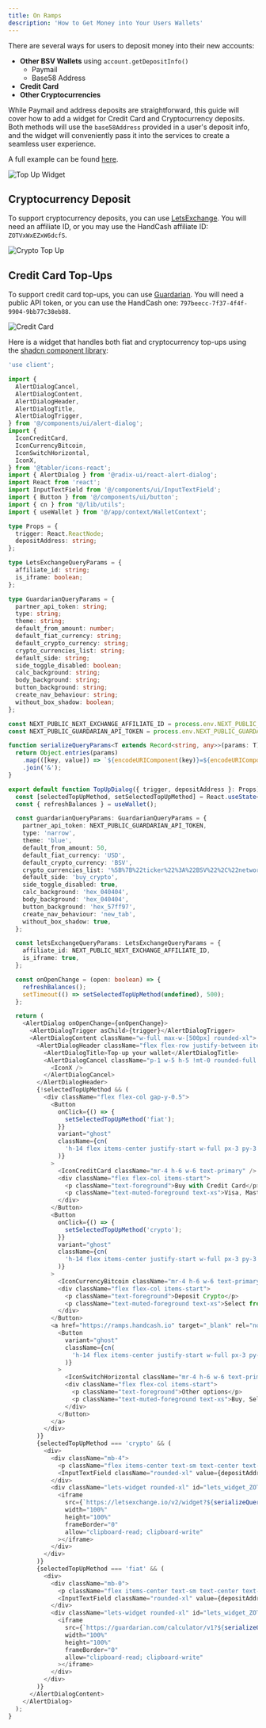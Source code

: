 ```yaml
---
title: On Ramps
description: 'How to Get Money into Your Users Wallets'
---
```

There are several ways for users to deposit money into their new accounts:

- **Other BSV Wallets** using `account.getDepositInfo()`
  - Paymail
  - Base58 Address
- **Credit Card**
- **Other Cryptocurrencies**

While Paymail and address deposits are straightforward, this guide will cover how to add a widget for Credit Card and Cryptocurrency deposits. Both methods will use the `base58Address` provided in a user's deposit info, and the widget will conveniently pass it into the services to create a seamless user experience.

A full example can be found [here](https://github.com/HandCash/external-wallet-demo/blob/master/src/components/wallet/TopUpDialog.tsx).

![Top Up Widget](/images/topup.png)

## Cryptocurrency Deposit

To support cryptocurrency deposits, you can use [LetsExchange](https://letsexchange.io). You will need an affiliate ID, or you may use the HandCash affiliate ID: `ZOTVxWxEZxW6dcfS`.

![Crypto Top Up](/images/crypto.png)

## Credit Card Top-Ups

To support credit card top-ups, you can use [Guardarian](https://guardarian.com). You will need a public API token, or you can use the HandCash one: `797beecc-7f37-4f4f-9904-9bb77c38eb88`.

![Credit Card](/images/credit-card.png)

Here is a widget that handles both fiat and cryptocurrency top-ups using the [shadcn component library](https://ui.shadcn.com):

```typescript
'use client';

import {
  AlertDialogCancel,
  AlertDialogContent,
  AlertDialogHeader,
  AlertDialogTitle,
  AlertDialogTrigger,
} from '@/components/ui/alert-dialog';
import {
  IconCreditCard,
  IconCurrencyBitcoin,
  IconSwitchHorizontal,
  IconX,
} from '@tabler/icons-react';
import { AlertDialog } from '@radix-ui/react-alert-dialog';
import React from 'react';
import InputTextField from '@/components/ui/InputTextField';
import { Button } from '@/components/ui/button';
import { cn } from "@/lib/utils";
import { useWallet } from '@/app/context/WalletContext';

type Props = {
  trigger: React.ReactNode;
  depositAddress: string;
};

type LetsExchangeQueryParams = {
  affiliate_id: string;
  is_iframe: boolean;
};

type GuardarianQueryParams = {
  partner_api_token: string;
  type: string;
  theme: string;
  default_from_amount: number;
  default_fiat_currency: string;
  default_crypto_currency: string;
  crypto_currencies_list: string;
  default_side: string;
  side_toggle_disabled: boolean;
  calc_background: string;
  body_background: string;
  button_background: string;
  create_nav_behaviour: string;
  without_box_shadow: boolean;
};

const NEXT_PUBLIC_NEXT_EXCHANGE_AFFILIATE_ID = process.env.NEXT_PUBLIC_NEXT_EXCHANGE_AFFILIATE_ID as string;
const NEXT_PUBLIC_GUARDARIAN_API_TOKEN = process.env.NEXT_PUBLIC_GUARDARIAN_API_TOKEN as string;

function serializeQueryParams<T extends Record<string, any>>(params: T): string {
  return Object.entries(params)
    .map(([key, value]) => `${encodeURIComponent(key)}=${encodeURIComponent(value)}`)
    .join('&');
}

export default function TopUpDialog({ trigger, depositAddress }: Props) {
  const [selectedTopUpMethod, setSelectedTopUpMethod] = React.useState<string | undefined>();
  const { refreshBalances } = useWallet();

  const guardarianQueryParams: GuardarianQueryParams = {
    partner_api_token: NEXT_PUBLIC_GUARDARIAN_API_TOKEN,
    type: 'narrow',
    theme: 'blue',
    default_from_amount: 50,
    default_fiat_currency: 'USD',
    default_crypto_currency: 'BSV',
    crypto_currencies_list: '%5B%7B%22ticker%22%3A%22BSV%22%2C%22network%22%3A%22BSV%22%7D%5D',
    default_side: 'buy_crypto',
    side_toggle_disabled: true,
    calc_background: 'hex_040404',
    body_background: 'hex_040404',
    button_background: 'hex_57ff97',
    create_nav_behaviour: 'new_tab',
    without_box_shadow: true,
  };

  const letsExchangeQueryParams: LetsExchangeQueryParams = {
    affiliate_id: NEXT_PUBLIC_NEXT_EXCHANGE_AFFILIATE_ID,
    is_iframe: true,
  };

  const onOpenChange = (open: boolean) => {
    refreshBalances();
    setTimeout(() => setSelectedTopUpMethod(undefined), 500);
  };

  return (
    <AlertDialog onOpenChange={onOpenChange}>
      <AlertDialogTrigger asChild>{trigger}</AlertDialogTrigger>
      <AlertDialogContent className="w-full max-w-[500px] rounded-xl">
        <AlertDialogHeader className="flex flex-row justify-between items-center">
          <AlertDialogTitle>Top-up your wallet</AlertDialogTitle>
          <AlertDialogCancel className="p-1 w-5 h-5 !mt-0 rounded-full bg-white/10">
            <IconX />
          </AlertDialogCancel>
        </AlertDialogHeader>
        {!selectedTopUpMethod && (
          <div className="flex flex-col gap-y-0.5">
            <Button
              onClick={() => {
                setSelectedTopUpMethod('fiat');
              }}
              variant="ghost"
              className={cn(
                'h-14 flex items-center justify-start w-full px-3 py-3 md:px-3 md:py-3 mb-1 hover:cursor-pointer hover:bg-white/15 duration-200 transition backdrop-blur-md rounded-md border border-white/20',
              )}
            >
              <IconCreditCard className="mr-4 h-6 w-6 text-primary" />
              <div className="flex flex-col items-start">
                <p className="text-foreground">Buy with Credit Card</p>
                <p className="text-muted-foreground text-xs">Visa, Mastercard, Google Pay, Apple Pay</p>
              </div>
            </Button>
            <Button
              onClick={() => {
                setSelectedTopUpMethod('crypto');
              }}
              variant="ghost"
              className={cn(
                'h-14 flex items-center justify-start w-full px-3 py-3 md:px-3 md:py-3 mb-1 hover:cursor-pointer hover:bg-white/15 duration-200 transition backdrop-blur-md rounded-md border border-white/20',
              )}
            >
              <IconCurrencyBitcoin className="mr-4 h-6 w-6 text-primary" />
              <div className="flex flex-col items-start">
                <p className="text-foreground">Deposit Crypto</p>
                <p className="text-muted-foreground text-xs">Select from over 4,880 cryptocurrencies</p>
              </div>
            </Button>
            <a href="https://ramps.handcash.io" target="_blank" rel="noopener noreferrer">
              <Button
                variant="ghost"
                className={cn(
                  'h-14 flex items-center justify-start w-full px-3 py-3 md:px-3 md:py-3 mb-1 hover:cursor-pointer hover:bg-white/15 duration-200 transition backdrop-blur-md rounded-md border border-white/20',
                )}
              >
                <IconSwitchHorizontal className="mr-4 h-6 w-6 text-primary" />
                <div className="flex flex-col items-start">
                  <p className="text-foreground">Other options</p>
                  <p className="text-muted-foreground text-xs">Buy, Sell & Swap crypto</p>
                </div>
              </Button>
            </a>
          </div>
        )}
        {selectedTopUpMethod === 'crypto' && (
          <div>
            <div className="mb-4">
              <p className="flex items-center text-sm text-center text-white/80">Your BSV receiving address</p>
              <InputTextField className="rounded-xl" value={depositAddress} readOnly isMonotype isCopyContent />
            </div>
            <div className="lets-widget rounded-xl" id="lets_widget_ZOTVxWxEZxW6dcfS" style={{ maxWidth: '480px', height: '512px' }}>
              <iframe
                src={`https://letsexchange.io/v2/widget?${serializeQueryParams(letsExchangeQueryParams)}`}
                width="100%"
                height="100%"
                frameBorder="0"
                allow="clipboard-read; clipboard-write"
              ></iframe>
            </div>
          </div>
        )}
        {selectedTopUpMethod === 'fiat' && (
          <div>
            <div className="mb-0">
              <p className="flex items-center text-sm text-center text-white/80">Your BSV receiving address</p>
              <InputTextField className="rounded-xl" value={depositAddress} readOnly isMonotype isCopyContent />
            </div>
            <div className="lets-widget rounded-xl" id="lets_widget_ZOTVxWxEZxW6dcfS" style={{ maxWidth: '480px', height: '300px' }}>
              <iframe
                src={`https://guardarian.com/calculator/v1?${serializeQueryParams(guardarianQueryParams)}`}
                width="100%"
                height="100%"
                frameBorder="0"
                allow="clipboard-read; clipboard-write"
              ></iframe>
            </div>
          </div>
        )}
      </AlertDialogContent>
    </AlertDialog>
  );
}
```